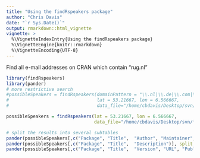 ```yaml
---
title: "Using the findRspeakers package"
author: "Chris Davis"
date: "`r Sys.Date()`"
output: rmarkdown::html_vignette
vignette: >
  %\VignetteIndexEntry{Using the findRspeakers package}
  %\VignetteEngine{knitr::rmarkdown}
  %\VignetteEncoding{UTF-8}
---
```


Find all e-mail addresses on CRAN which contain "rug.nl"
```r
library(findRspeakers)
library(pander)
# more restrictive search 
#possibleSpeakers = findRspeakers(domainPattern = "\\.nl|\\.de|\\.com|\\.org|\\.edu", 
#                                 lat = 53.21667, lon = 6.566667,  
#                                 data_file="/home/cbdavis/Desktop/svn/findRspeakers/geoLocatedDomains.csv")

possibleSpeakers = findRspeakers(lat = 53.21667, lon = 6.566667, 
                                 data_file="/home/cbdavis/Desktop/svn/findRspeakers/geoLocatedDomains.csv")

# split the results into several subtables
pander(possibleSpeakers[,c("Package", "Title",  "Author", "Maintainer", "Distance")], split.table=Inf)
pander(possibleSpeakers[,c("Package", "Title",  "Description")], split.table=Inf)
pander(possibleSpeakers[,c("Package", "Title",  "Version", "URL", "Published")], split.table=Inf)

```